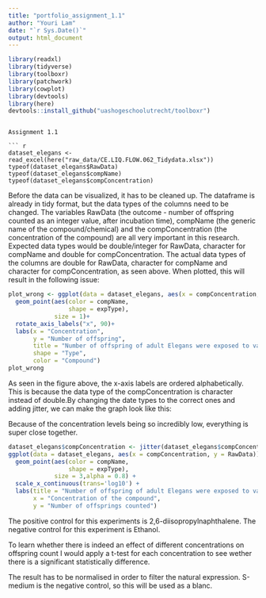 ```yaml
---
title: "portfolio_assignment_1.1"
author: "Youri Lam"
date: "`r Sys.Date()`"
output: html_document
---
```


```r
library(readxl)
library(tidyverse)
library(toolboxr)
library(patchwork)
library(cowplot)
library(devtools)
library(here)
devtools::install_github("uashogeschoolutrecht/toolboxr")
```
```

Assignment 1.1

``` r
dataset_elegans <- read_excel(here("raw_data/CE.LIQ.FLOW.062_Tidydata.xlsx"))
typeof(dataset_elegans$RawData)
typeof(dataset_elegans$compName)
typeof(dataset_elegans$compConcentration)
```

Before the data can be visualized, it has to be cleaned up. The dataframe is already in tidy format, but the data types of the columns need to be changed. The variables RawData (the outcome - number of offspring counted as an integer value, after incubation time), compName (the generic name of the compound/chemical) and the compConcentration (the concentration of the compound) are all very important in this research. Expected data types would be double/integer for RawData, character for compName and double for compConcentration. The actual data types of the columns are double for RawData, character for compName and character for compConcentration, as seen above. When plotted, this will result in the following issue: 

```r

plot_wrong <- ggplot(data = dataset_elegans, aes(x = compConcentration, y = RawData))+
  geom_point(aes(color = compName,
                 shape = expType),
             size = 1)+
  rotate_axis_labels("x", 90)+
  labs(x = "Concentration",
       y = "Number of offspring",
       title = "Number of offspring of adult Elegans were exposed to varying concentrations of different compounds, alphabetical",
       shape = "Type",
       color = "Compound")
plot_wrong
```

As seen in the figure above, the x-axis labels are ordered alphabetically. This is because the data type of the compConcentration is character instead of double.By changing the date types to the correct ones and adding jitter, we can make the graph look like this:


Because of the concentration levels being so incredibly low, everything is super close together. 

```r
dataset_elegans$compConcentration <- jitter(dataset_elegans$compConcentration, 2)
ggplot(data = dataset_elegans, aes(x = compConcentration, y = RawData)) +
  geom_point(aes(color = compName,
                 shape = expType),
             size = 3,alpha = 0.8) +
  scale_x_continuous(trans='log10') +
  labs(title = "Number of offspring of adult Elegans were exposed to varying concentrations of different compounds",
       x = "Concentration of the compound",
       y = "Number of offsprings counted")
```

The positive control for this experiments is 2,6-diisopropylnaphthalene. The negative control for this experiment is Ethanol. 

To learn whether there is indeed an effect of different concentrations on offspring count I would apply a t-test for each concentration to see wether there is a significant statistically difference.

The result has to be normalised in order to filter the natural expression. S-medium is the negative control, so this will be used as a blanc.